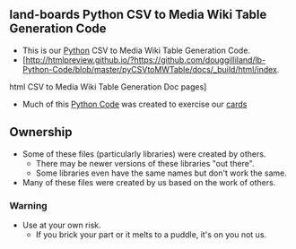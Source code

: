 == land-boards Python CSV to Media Wiki Table Generation Code ==

* This is our [https://www.python.org/ Python] CSV to Media Wiki Table Generation Code.
* [http://htmlpreview.github.io/?https://github.com/douggilliland/lb-Python-Code/blob/master/pyCSVtoMWTable/docs/_build/html/index.
html CSV to Media Wiki Table Generation Doc pages]
* Much of this [http://land-boards.com/blwiki/index.php?title=Python_Code Python Code] was created to exercise our [http://land-boards.com/blwiki/index.php cards]

== Ownership ==

* Some of these files (particularly libraries) were created by others.
** There may be newer versions of these libraries "out there".
** Some libraries even have the same names but don't work the same.
* Many of these files were created by us based on the work of others.

=== Warning ===

* Use at your own risk.
** If you brick your part or it melts to a puddle, it's on you not us.
